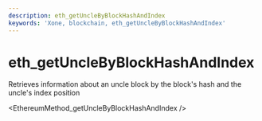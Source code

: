 ```yaml
---
description: eth_getUncleByBlockHashAndIndex
keywords: 'Xone, blockchain, eth_getUncleByBlockHashAndIndex'
---
```

# eth_getUncleByBlockHashAndIndex

Retrieves information about an uncle block by the block's hash and the uncle's index position


<EthereumMethod_getUncleByBlockHashAndIndex />
